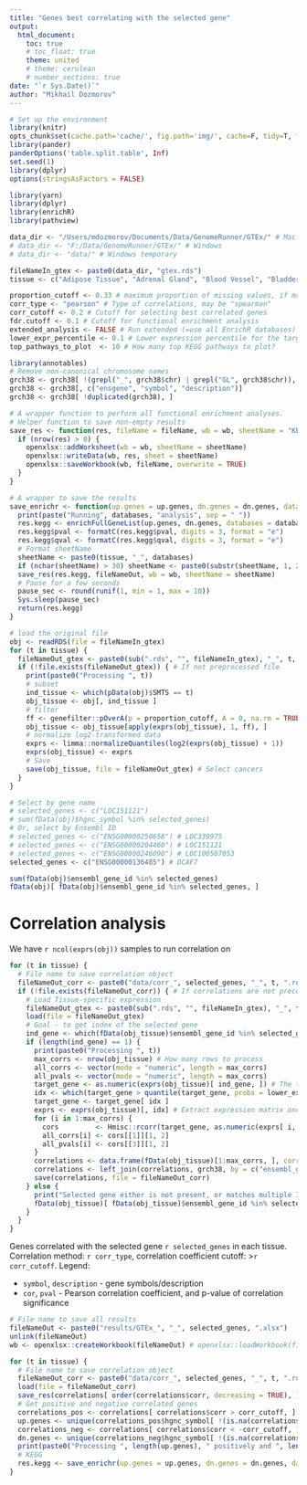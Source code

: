 ```yaml
---
title: "Genes best correlating with the selected gene"
output:
  html_document:
    toc: true
    # toc_float: true
    theme: united
    # theme: cerulean
    # number_sections: true
date: "`r Sys.Date()`"
author: "Mikhail Dozmorov"
---
```


```r
# Set up the environment
library(knitr)
opts_chunk$set(cache.path='cache/', fig.path='img/', cache=F, tidy=T, fig.keep='high', echo=F, dpi=100, warnings=F, message=F, comment=NA, warning=F, results='as.is', fig.width = 10, fig.height = 6) #out.width=700, 
library(pander)
panderOptions('table.split.table', Inf)
set.seed(1)
library(dplyr)
options(stringsAsFactors = FALSE)
```

```r
library(yarn)
library(dplyr)
library(enrichR)
library(pathview)
```

```r
data_dir <- "/Users/mdozmorov/Documents/Data/GenomeRunner/GTEx/" # Mac
# data_dir <- "F:/Data/GenomeRunner/GTEx/" # Windows
# data_dir <- "data/" # Windows temporary

fileNameIn_gtex <- paste0(data_dir, "gtex.rds")
tissue <- c("Adipose Tissue", "Adrenal Gland", "Blood Vessel", "Bladder", "Brain", "Breast", "Blood", "Skin", "Cervix Uteri", "Colon", "Esophagus", "Fallopian Tube", "Heart", "Kidney", "Liver", "Lung", "Salivary Gland", "Muscle", "Nerve", "Ovary", "Pancreas", "Pituitary", "Prostate", "Small Intestine", "Spleen", "Stomach", "Testis", "Thyroid", "Uterus", "Vagina")

proportion_cutoff <- 0.33 # maximum proportion of missing values, if more - exclude gene
corr_type <- "pearson" # Type of correlations, may be "spearman"
corr_cutoff <- 0.2 # Cutoff for selecting best correlated genes
fdr.cutoff <- 0.1 # Cutoff for functional enrichment analysis
extended_analysis <- FALSE # Run extended (=use all EnrichR databases) analysis?
lower_expr_percentile <- 0.1 # Lower expression percentile for the target gene, below which a sample is excluded
top_pathways_to_plot  <- 10 # How many top KEGG pathways to plot?
```

```r
library(annotables)
# Remove non-canonical chromosome names
grch38 <- grch38[ !(grepl("_", grch38$chr) | grepl("GL", grch38$chr)), ]
grch38 <- grch38[, c("ensgene", "symbol", "description")]
grch38 <- grch38[ !duplicated(grch38), ]

# A wrapper function to perform all functional enrichment analyses.
# Helper function to save non-empty results
save_res <- function(res, fileName = fileName, wb = wb, sheetName = "KEGG") {
  if (nrow(res) > 0) {
    openxlsx::addWorksheet(wb = wb, sheetName = sheetName)
    openxlsx::writeData(wb, res, sheet = sheetName)
    openxlsx::saveWorkbook(wb, fileName, overwrite = TRUE)
  }
}

# A wrapper to save the results
save_enrichr <- function(up.genes = up.genes, dn.genes = dn.genes, databases = "KEGG_2016", fdr.cutoff = fdr.cutoff, fileNameOut = fileNameOut, wb = wb, tissue = tissue) {
  print(paste("Running", databases, "analysis", sep = " "))
  res.kegg <- enrichFullGeneList(up.genes, dn.genes, databases = databases, fdr.cutoff = fdr.cutoff)
  res.kegg$pval <- formatC(res.kegg$pval, digits = 3, format = "e")
  res.kegg$qval <- formatC(res.kegg$qval, digits = 3, format = "e")
  # Format sheetName
  sheetName <- paste0(tissue, "_", databases)
  if (nchar(sheetName) > 30) sheetName <- paste0(substr(sheetName, 1, 20), "_", substr(sheetName, nchar(sheetName) - 8, nchar(sheetName))) # If a sheetName is longer that 30 characters, keep first 20 and last 10 characters
  save_res(res.kegg, fileNameOut, wb = wb, sheetName = sheetName)
  # Pause for a few seconds
  pause_sec <- round(runif(1, min = 1, max = 10))
  Sys.sleep(pause_sec)
  return(res.kegg)
}
```

```r
# load the original file
obj <- readRDS(file = fileNameIn_gtex)
for (t in tissue) {
  fileNameOut_gtex <- paste0(sub(".rds", "", fileNameIn_gtex), "_", t, ".rda") # Where to save subsetted and normalized object
  if (!file.exists(fileNameOut_gtex)) { # If not preprocessed file
    print(paste0("Processing ", t))
    # subset
    ind_tissue <- which(pData(obj)$SMTS == t)
    obj_tissue <- obj[, ind_tissue ]
    # filter
    ff <- genefilter::pOverA(p = proportion_cutoff, A = 0, na.rm = TRUE) # Should be more than 90% of non-zero values
    obj_tissue <- obj_tissue[apply(exprs(obj_tissue), 1, ff), ] 
    # normalize log2-transformed data
    exprs <- limma::normalizeQuantiles(log2(exprs(obj_tissue) + 1))
    exprs(obj_tissue) <- exprs
    # Save
    save(obj_tissue, file = fileNameOut_gtex) # Select cancers
  }
}
```

```r
# Select by gene name
# selected_genes <- c("LOC151121")
# sum(fData(obj)$hgnc_symbol %in% selected_genes)
# Or, select by Ensembl ID
# selected_genes <- c("ENSG00000250658") # LOC339975
# selected_genes <- c("ENSG00000204460") # LOC151121
# selected_genes <- c("ENSG00000246090") # LOC100507053
selected_genes <- c("ENSG00000136485") # DCAF7

sum(fData(obj)$ensembl_gene_id %in% selected_genes)
fData(obj)[ fData(obj)$ensembl_gene_id %in% selected_genes, ]
```

# Correlation analysis

We have `r ncol(exprs(obj))` samples to run correlation on

```r
for (t in tissue) {
  # File name to save correlation object
  fileNameOut_corr <- paste0("data/corr_", selected_genes, "_", t, ".rda")
  if (!file.exists(fileNameOut_corr)) { # If correlations are not precomputed
    # Load Tissue-specific expression
    fileNameOut_gtex <- paste0(sub(".rds", "", fileNameIn_gtex), "_", t, ".rda") # Where to save subsetted and normalized object
    load(file = fileNameOut_gtex)
    # Goal - to get index of the selected gene
    ind_gene <- which(fData(obj_tissue)$ensembl_gene_id %in% selected_genes)
    if (length(ind_gene) == 1) {
      print(paste0("Processing ", t))
      max_corrs <- nrow(obj_tissue) # How many rows to process
      all_corrs <- vector(mode = "numeric", length = max_corrs)
      all_pvals <- vector(mode = "numeric", length = max_corrs)
      target_gene <- as.numeric(exprs(obj_tissue)[ ind_gene, ]) # The target gene to run correlation on
      idx <- which(target_gene > quantile(target_gene, probs = lower_expr_percentile)) # Which are non-zero?
      target_gene <- target_gene[ idx ]
      exprs <- exprs(obj_tissue)[, idx] # Extract expression matrix once, subsetted
      for (i in 1:max_corrs) {
        cors         <- Hmisc::rcorr(target_gene, as.numeric(exprs[ i, ]), type = corr_type)
        all_corrs[i] <- cors[[1]][1, 2]
        all_pvals[i] <- cors[[3]][1, 2]
      }
      correlations <- data.frame(fData(obj_tissue)[1:max_corrs, ], corr = all_corrs, pval = all_pvals) # Assemble correlations
      correlations <- left_join(correlations, grch38, by = c("ensembl_gene_id" = "ensgene"))
      save(correlations, file = fileNameOut_corr)      
    } else {
      print("Selected gene either is not present, or matches multiple IDs")
      fData(obj_tissue)[ fData(obj_tissue)$ensembl_gene_id %in% selected_genes, ]
    }
  } 
}
```

Genes correlated with the selected gene `r selected_genes` in each tissue. Correlation method: `r corr_type`, correlation coefficient cutoff: >`r corr_cutoff`. Legend:

- `symbol`, `description` - gene symbols/description
- `cor`, `pval` - Pearson correlation coefficient, and p-value of correlation significance

```r
# File name to save all results
fileNameOut <- paste0("results/GTEx_", "_", selected_genes, ".xlsx")
unlink(fileNameOut)
wb <- openxlsx::createWorkbook(fileNameOut) # openxlsx::loadWorkbook(fileName)

for (t in tissue) {
  # File name to save correlation object
  fileNameOut_corr <- paste0("data/corr_", selected_genes, "_", t, ".rda")
  load(file = fileNameOut_corr)
  save_res(correlations[ order(correlations$corr, decreasing = TRUE), ], fileNameOut, wb = wb, sheetName = paste0("CORR_", t))
  # Get positive and negative correlated genes
  correlations_pos <- correlations[ correlations$corr > corr_cutoff, ]
  up.genes <- unique(correlations_pos$hgnc_symbol[ !(is.na(correlations_pos$hgnc_symbol) | correlations_pos$hgnc_symbol == "") ])
  correlations_neg <- correlations[ correlations$corr < -corr_cutoff, ]
  dn.genes <- unique(correlations_neg$hgnc_symbol[ !(is.na(correlations_neg$hgnc_symbol) | correlations_neg$hgnc_symbol == "") ])
  print(paste0("Processing ", length(up.genes), " positively and ", length(dn.genes), " negatively correlated genes, in ", t, " tissue"))
  # KEGG
  res.kegg <- save_enrichr(up.genes = up.genes, dn.genes = dn.genes, databases = "KEGG_2016", fdr.cutoff = fdr.cutoff, fileNameOut = fileNameOut, wb = wb, tissue = t)
}
```
